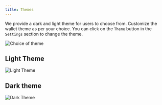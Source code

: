 ```yaml
---
title: Themes
---
```


We provide a dark and light theme for users to choose from. Customize the wallet
theme as per your choice. You can click on the `Theme` button in the `Settings`
section to change the theme.

<div style={{textAlign: 'center'}}>

![Choice of theme](/contents/themes-xrpl.png)

</div>

## Light Theme

<div style={{textAlign: 'center'}}>

![Light Theme](/contents/light-xrpl.png)

</div>

## Dark theme

<div style={{textAlign: 'center'}}>

![Dark Theme](/contents/dark-xrpl.png)

</div>
